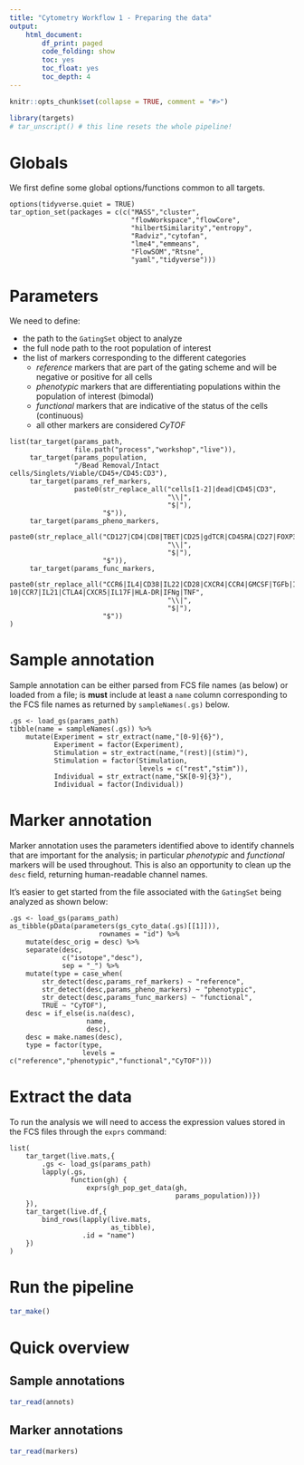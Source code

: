 ```yaml
---
title: "Cytometry Workflow 1 - Preparing the data"
output: 
    html_document:
        df_print: paged
        code_folding: show
        toc: yes
        toc_float: yes
        toc_depth: 4
---
```


```r
knitr::opts_chunk$set(collapse = TRUE, comment = "#>")
```

```r
library(targets)
# tar_unscript() # this line resets the whole pipeline!
```

# Globals

We first define some global options/functions common to all targets.

```targets
options(tidyverse.quiet = TRUE)
tar_option_set(packages = c(c("MASS","cluster",
                              "flowWorkspace","flowCore",
                              "hilbertSimilarity","entropy",
                              "Radviz","cytofan",
                              "lme4","emmeans",
                              "FlowSOM","Rtsne",
                              "yaml","tidyverse")))
```

# Parameters

We need to define:

 - the path to the `GatingSet` object to analyze
 - the full node path to the root population of interest
 - the list of markers corresponding to the different categories
     - *reference* markers that are part of the gating scheme and will be negative or positive for all cells
     - *phenotypic* markers that are differentiating populations within the population of interest (bimodal)
     - *functional* markers that are indicative of the status of the cells (continuous)
     - all other markers are considered *CyTOF*

```targets
list(tar_target(params_path,
                file.path("process","workshop","live")),
     tar_target(params_population,
                "/Bead Removal/Intact cells/Singlets/Viable/CD45+/CD45:CD3"),
     tar_target(params_ref_markers,
                paste0(str_replace_all("cells[1-2]|dead|CD45|CD3",
                                       "\\|",
                                       "$|"),
                       "$")),
     tar_target(params_pheno_markers,
                paste0(str_replace_all("CD127|CD4|CD8|TBET|CD25|gdTCR|CD45RA|CD27|FOXP3|CD56",
                                       "\\|",
                                       "$|"),
                       "$")),
     tar_target(params_func_markers,
                paste0(str_replace_all("CCR6|IL4|CD38|IL22|CD28|CXCR4|CCR4|GMCSF|TGFb|IL17a|CXCR3|CD161|IL-10|CCR7|IL21|CTLA4|CXCR5|IL17F|HLA-DR|IFNg|TNF",
                                       "\\|",
                                       "$|"),
                       "$"))
)
```

# Sample annotation

Sample annotation can be either parsed from FCS file names (as below) or loaded from a file; is **must** include at least a `name` column corresponding to the FCS file names as returned by `sampleNames(.gs)` below.

```targets
.gs <- load_gs(params_path)
tibble(name = sampleNames(.gs)) %>% 
    mutate(Experiment = str_extract(name,"[0-9]{6}"),
           Experiment = factor(Experiment),
           Stimulation = str_extract(name,"(rest)|(stim)"),
           Stimulation = factor(Stimulation,
                                levels = c("rest","stim")),
           Individual = str_extract(name,"SK[0-9]{3}"),
           Individual = factor(Individual))
```

# Marker annotation

Marker annotation uses the parameters identified above to identify channels that are important for the analysis; in particular *phenotypic* and *functional* markers will be used throughout. This is also an opportunity to clean up the `desc` field, returning human-readable channel names.

It's easier to get started from the file associated with the `GatingSet` being analyzed as shown below:

```targets
.gs <- load_gs(params_path)
as_tibble(pData(parameters(gs_cyto_data(.gs)[[1]])),
                      rownames = "id") %>% 
    mutate(desc_orig = desc) %>% 
    separate(desc,
             c("isotope","desc"),
             sep = "_") %>% 
    mutate(type = case_when(
        str_detect(desc,params_ref_markers) ~ "reference",
        str_detect(desc,params_pheno_markers) ~ "phenotypic",
        str_detect(desc,params_func_markers) ~ "functional",
        TRUE ~ "CyTOF"),
    desc = if_else(is.na(desc),
                   name,
                   desc),
    desc = make.names(desc),
    type = factor(type,
                  levels = c("reference","phenotypic","functional","CyTOF")))
```

# Extract the data

To run the analysis we will need to access the expression values stored in the FCS files through the `exprs` command:

```targets
list(
    tar_target(live.mats,{
        .gs <- load_gs(params_path)
        lapply(.gs,
               function(gh) {
                   exprs(gh_pop_get_data(gh,
                                         params_population))})
    }),
    tar_target(live.df,{
        bind_rows(lapply(live.mats,
                         as_tibble),
                  .id = "name")
    })
)
```

# Run the pipeline

```r
tar_make()
```

# Quick overview

## Sample annotations

```r
tar_read(annots)
```

## Marker annotations

```r
tar_read(markers)
```

